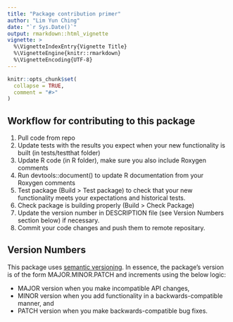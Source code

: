 ```yaml
---
title: "Package contribution primer"
author: "Lim Yun Ching"
date: "`r Sys.Date()`"
output: rmarkdown::html_vignette
vignette: >
  %\VignetteIndexEntry{Vignette Title}
  %\VignetteEngine{knitr::rmarkdown}
  %\VignetteEncoding{UTF-8}
---
```


```r
knitr::opts_chunk$set(
  collapse = TRUE,
  comment = "#>"
)
```
## Workflow for contributing to this package

1. Pull code from repo
2. Update tests with the results you expect when your new functionality is built (in tests/testthat folder)
3. Update R code (in R folder), make sure you also include Roxygen comments
4. Run devtools::document() to update R documentation from your Roxygen comments
5. Test package (Build > Test package) to check that your new functionality meets your expectations and historical tests. 
6. Check package is building properly (Build > Check Package)
7. Update the version number in DESCRIPTION file (see Version Numbers section below) if necessary.
8. Commit your code changes and push them to remote repositary.

## Version Numbers

This package uses [semantic versioning](https://semver.org/). In essence, the package's version is of the form MAJOR.MINOR.PATCH and increments using the below logic:

* MAJOR version when you make incompatible API changes,
* MINOR version when you add functionality in a backwards-compatible manner, and
* PATCH version when you make backwards-compatible bug fixes.
